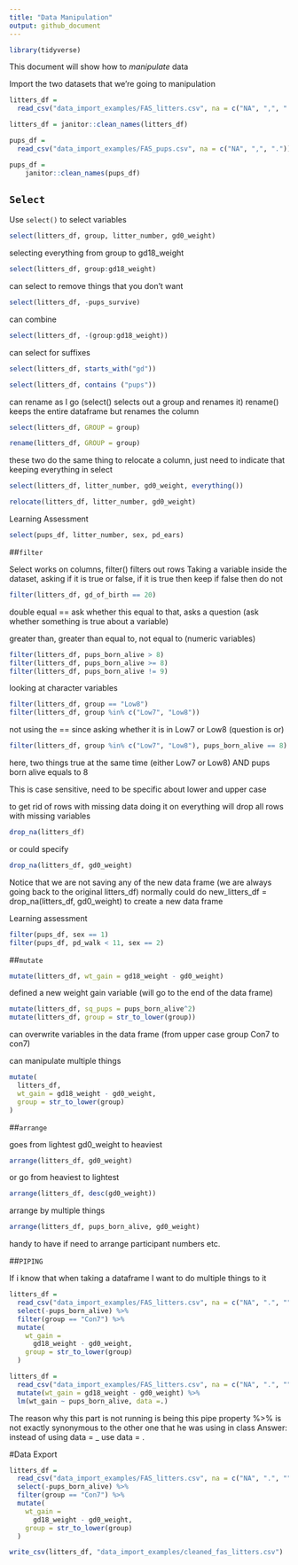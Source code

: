 ```yaml
---
title: "Data Manipulation"
output: github_document
---
```


```r
library(tidyverse)
```

This document will show how to *manipulate* data

Import the two datasets that we're going to manipulation 

```r
litters_df = 
  read_csv("data_import_examples/FAS_litters.csv", na = c("NA", ",", "."))

litters_df = janitor::clean_names(litters_df)

pups_df = 
  read_csv("data_import_examples/FAS_pups.csv", na = c("NA", ",", "."))

pups_df = 
    janitor::clean_names(pups_df)

```

## `Select`

Use `select()` to select variables 

```r
select(litters_df, group, litter_number, gd0_weight)
```

selecting everything from group to gd18_weight
```r
select(litters_df, group:gd18_weight)
```

can select to remove things that you don't want 
```r
select(litters_df, -pups_survive)
```

can combine
```r
select(litters_df, -(group:gd18_weight))
```

can select for suffixes
```r
select(litters_df, starts_with("gd"))

select(litters_df, contains ("pups"))
```

can rename as I go (select() selects out a group and renames it) rename() keeps the entire dataframe but renames the column
```r
select(litters_df, GROUP = group)

rename(litters_df, GROUP = group)
```

these two do the same thing to relocate a column, just need to indicate that keeping everything in select
```r
select(litters_df, litter_number, gd0_weight, everything())

relocate(litters_df, litter_number, gd0_weight)
```

Learning Assessment

```r
select(pups_df, litter_number, sex, pd_ears)
```


##`filter`

Select works on columns, filter() filters out rows
Taking a variable inside the dataset, asking if it is true or false, if it is true then keep if false then do not

```r
filter(litters_df, gd_of_birth == 20)
```
double equal == ask whether this equal to that, asks a question (ask whether something is true about a variable)

greater than, greater than equal to, not equal to (numeric variables)
```r
filter(litters_df, pups_born_alive > 8)
filter(litters_df, pups_born_alive >= 8)
filter(litters_df, pups_born_alive != 9)
```

looking at character variables
```r
filter(litters_df, group == "Low8")
filter(litters_df, group %in% c("Low7", "Low8"))
```
not using the == since asking whether it is in Low7 or Low8 (question is or)

```r
filter(litters_df, group %in% c("Low7", "Low8"), pups_born_alive == 8)
```
here, two things true at the same time (either Low7 or Low8) AND pups born alive equals to 8

This is case sensitive, need to be specific about lower and upper case

to get rid of rows with missing data
doing it on everything will drop all rows with missing variables
```r
drop_na(litters_df)
```
or could specify

```r
drop_na(litters_df, gd0_weight)
```

Notice that we are not saving any of the new data frame (we are always going back to the original litters_df)
normally could do new_litters_df = drop_na(litters_df, gd0_weight) to create a new data frame

Learning assessment 
```r
filter(pups_df, sex == 1)
filter(pups_df, pd_walk < 11, sex == 2)
```

##`mutate`

```r
mutate(litters_df, wt_gain = gd18_weight - gd0_weight)
```
defined a new weight gain variable (will go to the end of the data frame)

```r
mutate(litters_df, sq_pups = pups_born_alive^2)
mutate(litters_df, group = str_to_lower(group))
```
can overwrite variables in the data frame (from upper case group Con7 to con7)

can manipulate multiple things
```r
mutate(
  litters_df,
  wt_gain = gd18_weight - gd0_weight,
  group = str_to_lower(group)
)
```


##`arrange`

goes from lightest gd0_weight to heaviest
```r
arrange(litters_df, gd0_weight)
```

or go from heaviest to lightest
```r
arrange(litters_df, desc(gd0_weight))
```

arrange by multiple things
```r
arrange(litters_df, pups_born_alive, gd0_weight)
```
handy to have if need to arrange participant numbers etc. 


##`PIPING`

If i know that when taking a dataframe I want to do multiple things to it 

```r
litters_df = 
  read_csv("data_import_examples/FAS_litters.csv", na = c("NA", ".", "")) %>%   janitor::clean_names() %>% 
  select(-pups_born_alive) %>% 
  filter(group == "Con7") %>% 
  mutate(
    wt_gain = 
      gd18_weight - gd0_weight,
    group = str_to_lower(group)
  )
```


```r
litters_df = 
  read_csv("data_import_examples/FAS_litters.csv", na = c("NA", ".", "")) %>%   janitor::clean_names() %>% 
  mutate(wt_gain = gd18_weight - gd0_weight) %>% 
  lm(wt_gain ~ pups_born_alive, data =.)
```
The reason why this part is not running is being this pipe property %>% is not exactly synonymous to the other one that he was using in class
  Answer: instead of using data = _ use data = .

#Data Export

```r
litters_df = 
  read_csv("data_import_examples/FAS_litters.csv", na = c("NA", ".", "")) %>%   janitor::clean_names() %>% 
  select(-pups_born_alive) %>% 
  filter(group == "Con7") %>% 
  mutate(
    wt_gain = 
      gd18_weight - gd0_weight,
    group = str_to_lower(group)
  )

write_csv(litters_df, "data_import_examples/cleaned_fas_litters.csv")
```

